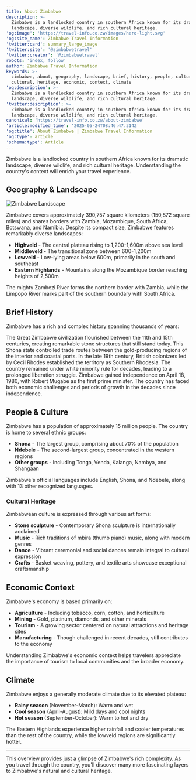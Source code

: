 ```yaml
---
title: About Zimbabwe
description: >-
  Zimbabwe is a landlocked country in southern Africa known for its dramatic
  landscape, diverse wildlife, and rich cultural heritage.
'og:image': 'https://travel-info.co.zw/images/hero-light.svg'
'og:site_name': Zimbabwe Travel Information
'twitter:card': summary_large_image
'twitter:site': '@zimbabwetravel'
'twitter:creator': '@zimbabwetravel'
robots: 'index, follow'
author: Zimbabwe Travel Information
keywords: >-
  zimbabwe, about, geography, landscape, brief, history, people, culture,
  cultural, heritage, economic, context, climate
'og:description': >-
  Zimbabwe is a landlocked country in southern Africa known for its dramatic
  landscape, diverse wildlife, and rich cultural heritage.
'twitter:description': >-
  Zimbabwe is a landlocked country in southern Africa known for its dramatic
  landscape, diverse wildlife, and rich cultural heritage.
canonical: 'https://travel-info.co.zw/about-zimbabwe'
'article:modified_time': '2025-05-24T08:46:47.314Z'
'og:title': About Zimbabwe | Zimbabwe Travel Information
'og:type': article
'schema:type': Article
---
```



Zimbabwe is a landlocked country in southern Africa known for its dramatic landscape, diverse wildlife, and rich cultural heritage. Understanding the country's context will enrich your travel experience.

## Geography & Landscape

<img alt="Zimbabwe Landscape" src="/images/hero-light.svg" />

Zimbabwe covers approximately 390,757 square kilometers (150,872 square miles) and shares borders with Zambia, Mozambique, South Africa, Botswana, and Namibia. Despite its compact size, Zimbabwe features remarkably diverse landscapes:

- **Highveld** - The central plateau rising to 1,200-1,600m above sea level
- **Middleveld** - The transitional zone between 600-1,200m
- **Lowveld** - Low-lying areas below 600m, primarily in the south and southeast
- **Eastern Highlands** - Mountains along the Mozambique border reaching heights of 2,500m

The mighty Zambezi River forms the northern border with Zambia, while the Limpopo River marks part of the southern boundary with South Africa.

## Brief History

Zimbabwe has a rich and complex history spanning thousands of years:

<AccordionGroup>
  <Accordion icon="building-columns" title="Ancient Civilizations (900-1450 CE)">
    The Great Zimbabwe civilization flourished between the 11th and 15th centuries, creating remarkable stone structures that still stand today. This Shona state controlled trade routes between the gold-producing regions of the interior and coastal ports.
  </Accordion>
  
  <Accordion icon="crown" title="Colonial Period (1890-1980)">
    In the late 19th century, British colonizers led by Cecil Rhodes established the territory as Southern Rhodesia. The country remained under white minority rule for decades, leading to a prolonged liberation struggle.
  </Accordion>
  
  <Accordion icon="flag" title="Independence Era (1980-Present)">
    Zimbabwe gained independence on April 18, 1980, with Robert Mugabe as the first prime minister. The country has faced both economic challenges and periods of growth in the decades since independence.
  </Accordion>
</AccordionGroup>

## People & Culture

Zimbabwe has a population of approximately 15 million people. The country is home to several ethnic groups:

- **Shona** - The largest group, comprising about 70% of the population
- **Ndebele** - The second-largest group, concentrated in the western regions
- **Other groups** - Including Tonga, Venda, Kalanga, Nambya, and Shangaan

Zimbabwe's official languages include English, Shona, and Ndebele, along with 13 other recognized languages.

### Cultural Heritage

Zimbabwean culture is expressed through various art forms:

- **Stone sculpture** - Contemporary Shona sculpture is internationally acclaimed
- **Music** - Rich traditions of mbira (thumb piano) music, along with modern genres
- **Dance** - Vibrant ceremonial and social dances remain integral to cultural expression
- **Crafts** - Basket weaving, pottery, and textile arts showcase exceptional craftsmanship

## Economic Context

Zimbabwe's economy is based primarily on:

- **Agriculture** - Including tobacco, corn, cotton, and horticulture
- **Mining** - Gold, platinum, diamonds, and other minerals
- **Tourism** - A growing sector centered on natural attractions and heritage sites
- **Manufacturing** - Though challenged in recent decades, still contributes to the economy

Understanding Zimbabwe's economic context helps travelers appreciate the importance of tourism to local communities and the broader economy.

## Climate

Zimbabwe enjoys a generally moderate climate due to its elevated plateau:

- **Rainy season** (November-March): Warm and wet
- **Cool season** (April-August): Mild days and cool nights
- **Hot season** (September-October): Warm to hot and dry

The Eastern Highlands experience higher rainfall and cooler temperatures than the rest of the country, while the lowveld regions are significantly hotter.

---

<Info>
This overview provides just a glimpse of Zimbabwe's rich complexity. As you travel through the country, you'll discover many more fascinating layers to Zimbabwe's natural and cultural heritage.
</Info>


<Trustpilot />


<Trustpilot />